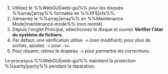 1. Utilisez le %%WebGUI|web-gui%% pour les disques %%array|array%% formatés en %%XFS|xfs%%.
2. Démarrez le %%array|array%% en %%Maintenance Mode|maintenance-mode%% (non monté).
3. Depuis l'onglet Principal, sélectionnez le disque et ouvrez **Vérifier l'état du système de fichiers**.
4. Par défaut, une vérification utilise `-n` (non modifiant); pour plus de sorties, ajoutez `-v` pour `-nv`.
5. Pour réparer, retirez le drapeau `-n` pour permettre les corrections.

Le processus %%WebGUI|web-gui%% maintient la protection %%parity|parity%% pendant la réparation.
